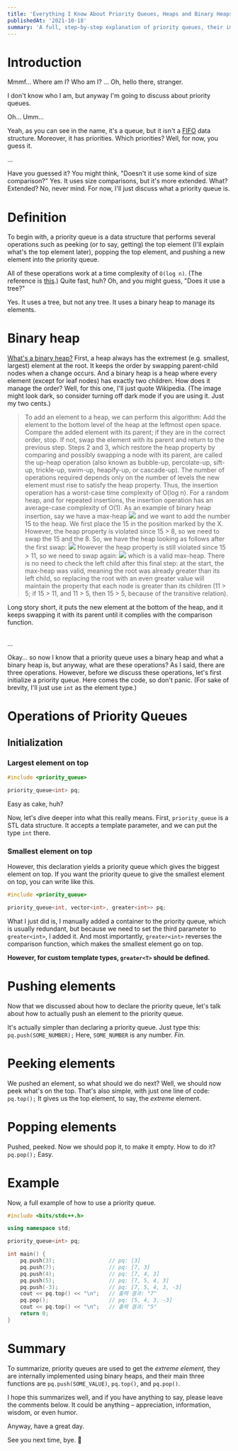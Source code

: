 ```yaml
---
title: 'Everything I Know About Priority Queues, Heaps and Binary Heaps.'
publishedAt: '2021-10-18'
summary: 'A full, step-by-step explanation of priority queues, their implementation, when they are used, and how to use them.'
---
```


# Introduction

Mmmf... Where am I? Who am I? ... Oh, hello there, stranger.

I don't know who I am, but anyway I'm going to discuss about priority queues.

Oh... Umm...

Yeah, as you can see in the name, it's a queue, but it isn't a
[FIFO](<https://en.wikipedia.org/wiki/FIFO_(computing_and_electronics)>) data structure. Moreover, it has priorities.
Which priorities? Well, for now, you guess it.

...

Have you guessed it? You might think, "Doesn't it use some kind of size comparison?"
Yes. It uses size comparisons, but it's more extended. What? Extended? No, never mind.
For now, I'll just discuss what a priority queue is.

# Definition

To begin with, a priority queue is a data structure that performs several operations such as peeking (or to say, getting) the top element
(I'll explain what's the top element later), popping the top element, and pushing a new element into the priority queue.

All of these operations work at a time complexity of `O(log n)`.
(The reference is [this](https://en.cppreference.com/w/cpp/container/priority_queue).)
Quite fast, huh? Oh, and you might guess, "Does it use a tree?"

Yes. It uses a tree, but not any tree. It uses a binary heap to manage its elements.

# Binary heap

[What's a binary heap?](https://en.wikipedia.org/wiki/Binary_heap)
First, a heap always has the extremest (e.g. smallest, largest) element at the root.
It keeps the order by swapping parent-child nodes when a change occurs.
And a binary heap is a heap where every element (except for leaf nodes) has exactly two children.
How does it manage the order? Well, for this one, I'll just quote Wikipedia.
(The image might look dark, so consider turning off dark mode if you are using it. Just my two cents.)

> To add an element to a heap, we can perform this algorithm:
> Add the element to the bottom level of the heap at the leftmost open space.
> Compare the added element with its parent; if they are in the correct order, stop.
> If not, swap the element with its parent and return to the previous step.
> Steps 2 and 3, which restore the heap property by comparing and possibly swapping a node with its parent, are called the up-heap operation (also known as bubble-up, percolate-up, sift-up, trickle-up, swim-up, heapify-up, or cascade-up).
> The number of operations required depends only on the number of levels the new element must rise to satisfy the heap property. Thus, the insertion operation has a worst-case time complexity of O(log n). For a random heap, and for repeated insertions, the insertion operation has an average-case complexity of O(1).
> As an example of binary heap insertion, say we have a max-heap
> ![](https://upload.wikimedia.org/wikipedia/commons/a/ac/Heap_add_step1.svg)
> and we want to add the number 15 to the heap. We first place the 15 in the position marked by the X. However, the heap property is violated since 15 > 8, so we need to swap the 15 and the 8. So, we have the heap looking as follows after the first swap:
> ![](https://upload.wikimedia.org/wikipedia/commons/a/ac/Heap_add_step2.svg)
> However the heap property is still violated since 15 > 11, so we need to swap again:
> ![](https://upload.wikimedia.org/wikipedia/commons/a/ac/Heap_add_step3.svg)
> which is a valid max-heap. There is no need to check the left child after this final step: at the start, the max-heap was valid, meaning the root was already greater than its left child, so replacing the root with an even greater value will maintain the property that each node is greater than its children (11 > 5; if 15 > 11, and 11 > 5, then 15 > 5, because of the transitive relation).

Long story short, it puts the new element at the bottom of the heap,
and it keeps swapping it with its parent until it complies with the comparison function.

<br />
...
<br />

Okay... so now I know that a priority queue uses a binary heap and what a binary heap is, but anyway, what are these operations?
As I said, there are three operations. However, before we discuss these operations, let's first initialize a priority queue.
Here comes the code, so don't panic. (For sake of brevity, I'll just use `int` as the element type.)

# Operations of Priority Queues

## Initialization

### Largest element on top

```cpp
#include <priority_queue>

priority_queue<int> pq;
```

Easy as cake, huh?

Now, let's dive deeper into what this really means.
First, `priority_queue` is a STL data structure. It accepts a template parameter, and we can put the type `int` there.

### Smallest element on top

However, this declaration yields a priority queue which gives the biggest element on top.
If you want the priority queue to give the smallest element on top,
you can write like this.

```cpp
#include <priority_queue>

priority_queue<int, vector<int>, greater<int>> pq;
```

What I just did is, I manually added a container to the priority queue, which is usually redundant,
but because we need to set the third parameter to `greater<int>`, I added it.
And most importantly, `greater<int>` reverses the comparison function, which makes the smallest element go on top.

**However, for custom template types, `greater<T>` should be defined.**

# Pushing elements

Now that we discussed about how to declare the priority queue, let's talk about how to actually push an element to the priority queue.

It's actually simpler than declaring a priority queue. Just type this: `pq.push(SOME_NUMBER);` Here, `SOME_NUMBER` is any number. _Fin._

# Peeking elements

We pushed an element, so what should we do next? Well, we should now peek what's on the top.
That's also simple, with just one line of code: `pq.top();`
It gives us the top element, to say, the _extreme_ element.

# Popping elements

Pushed, peeked. Now we should pop it, to make it empty. How to do it? `pq.pop();` Easy.

# Example

Now, a full example of how to use a priority queue.

```cpp:priority_queue.cpp
#include <bits/stdc++.h>

using namespace std;

priority_queue<int> pq;

int main() {
    pq.push(3);                 // pq: [3]
    pq.push(7);                 // pq: [7, 3]
    pq.push(4);                 // pq: [7, 4, 3]
    pq.push(5);                 // pq: [7, 5, 4, 3]
    pq.push(-3);                // pq: [7, 5, 4, 3, -3]
    cout << pq.top() << "\n";   // 출력 결과: "7"
    pq.pop();                   // pq: [5, 4, 3, -3]
    cout << pq.top() << "\n";   // 출력 결과: "5"
    return 0;
}
```

# Summary

To summarize, priority queues are used to get the _extreme element,_
they are internally implemented using binary heaps,
and their main three functions are `pq.push(SOME_VALUE)`, `pq.top()`, and `pq.pop()`.

I hope this summarizes well, and if you have anything to say, please leave the comments below.
It could be anything – appreciation, information, wisdom, or even humor.

Anyway, have a great day.

See you next time, bye. 🍻
